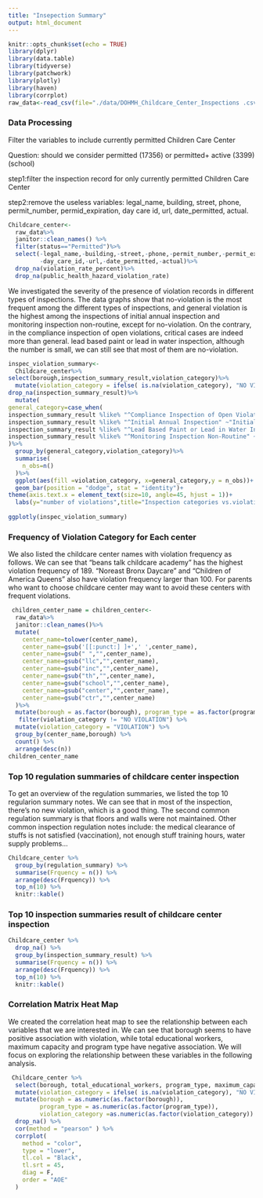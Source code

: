 ```yaml
---
title: "Insepection Summary"
output: html_document
---
```


```r
knitr::opts_chunk$set(echo = TRUE)
library(dplyr)
library(data.table)
library(tidyverse)
library(patchwork)
library(plotly)
library(haven)
library(corrplot)
raw_data<-read_csv(file="./data/DOHMH_Childcare_Center_Inspections .csv")
```


### Data Processing
Filter the variables to include currently permitted Children Care Center

Question: should we consider permitted (17356) or permitted+ active (3399)(school)

step1:filter the inspection record for only currently permitted Children Care Center

step2:remove the useless variables: legal_name, building, street, phone, permit_number, permid_expiration, day care id, url, date_permitted, actual.

```r
Childcare_center<-
  raw_data%>%
  janitor::clean_names() %>%
  filter(status=="Permitted")%>%
  select(-legal_name,-building,-street,-phone,-permit_number,-permit_expiration,
         -day_care_id,-url,-date_permitted,-actual)%>%
  drop_na(violation_rate_percent)%>%
  drop_na(public_health_hazard_violation_rate)

```

We investigated the severity of the presence of violation records in different types of inspections. The data graphs show that no-violation is the most frequent among the different types of inspections, and general violation is the highest among the inspections of initial annual inspection and monitoring inspection non-routine, except for no-violation. On the contrary, in the compliance inspection of open violations, critical cases are indeed more than general. lead based paint or lead in water inspection, although the number is small, we can still see that most of them are no-violation. 
```r
inspec_violation_summary<-
  Childcare_center%>%
select(borough,inspection_summary_result,violation_category)%>%
  mutate(violation_category = ifelse( is.na(violation_category), "NO VIOLATION", violation_category))%>%
drop_na(inspection_summary_result)%>%
  mutate(
general_category=case_when(
inspection_summary_result %like% "^Compliance Inspection of Open Violations" ~"Compliance Inspection of Open Violations",
inspection_summary_result %like% "^Initial Annual Inspection" ~"Initial Annual Inspection",
inspection_summary_result %like% "^Lead Based Paint or Lead in Water Inspection" ~"Lead Based Paint or Lead in Water Inspection",
inspection_summary_result %like% "^Monitoring Inspection Non-Routine" ~"Monitoring Inspection Non-Routine")
)%>%
  group_by(general_category,violation_category)%>%
  summarise(
    n_obs=n()
  )%>%
  ggplot(aes(fill =violation_category, x=general_category,y = n_obs))+
  geom_bar(position = "dodge", stat = "identity")+
theme(axis.text.x = element_text(size=10, angle=45, hjust = 1))+
  labs(y="number of violations",title="Inspection categories vs.violation categories",x="inspection categories")
  
ggplotly(inspec_violation_summary)


```

### Frequency of Violation Category for Each center
We also listed the childcare center names with violation frequency as follows. We can see that "beans talk childcare academy" has the highest violation frequency of 189. "Noreast Bronx Daycare" and "Children of America Queens" also have violation frequency larger than 100. For parents who want to choose childcare center may want to avoid these centers with frequent violations.
```r
 children_center_name = children_center<-
  raw_data%>%
  janitor::clean_names()%>%
  mutate(
    center_name=tolower(center_name),
    center_name=gsub('[[:punct:] ]+',' ',center_name),
    center_name=gsub(" ","",center_name),
    center_name=gsub("llc","",center_name),
    center_name=gsub("inc","",center_name),
    center_name=gsub("th","",center_name),
    center_name=gsub("school","",center_name),
    center_name=gsub("center","",center_name),
    center_name=gsub("ctr","",center_name)
  )%>%
  mutate(borough = as.factor(borough), program_type = as.factor(program_type)) %>%
   filter(violation_category != "NO VIOLATION") %>% 
  mutate(violation_category = "VIOLATION") %>% 
  group_by(center_name,borough) %>% 
  count() %>% 
  arrange(desc(n))
children_center_name
```

### Top 10 regulation summaries of childcare center inspection
To get an overview of the regulation summaries, we listed the top 10 regularion summary notes. We can see that in most of the inspection, there's no new violation, which is a good thing. The second common regulation summary is that floors and walls were not maintained. Other common inspection regulation notes include: the medical clearance of stuffs is not satisfied (vaccination), not enough stuff training hours, water supply problems...
```r
Childcare_center %>% 
  group_by(regulation_summary) %>% 
  summarise(Frquency = n()) %>% 
  arrange(desc(Frquency)) %>% 
  top_n(10) %>% 
  knitr::kable()
```

### Top 10 inspection summaries result of childcare center inspection
```r
Childcare_center %>% 
  drop_na() %>% 
  group_by(inspection_summary_result) %>% 
  summarise(Frquency = n()) %>% 
  arrange(desc(Frquency)) %>% 
  top_n(10) %>% 
  knitr::kable()
```


### Correlation Matrix Heat Map

We created the correlation heat map to see the relationship between each variables that we are interested in. We can see that borough seems to have positive association with violation, while total educational workers, maximum capacity and program type have negative association. We will focus on exploring the relationship between these variables in the following analysis.
```r
 Childcare_center %>% 
  select(borough, total_educational_workers, program_type, maximum_capacity, violation_category) %>%
  mutate(violation_category = ifelse( is.na(violation_category), "NO VIOLATION", violation_category)) %>%
  mutate(borough = as.numeric(as.factor(borough)),
         program_type = as.numeric(as.factor(program_type)),
         violation_category =as.numeric(as.factor(violation_category)) )%>% 
  drop_na() %>% 
  cor(method = "pearson" ) %>%
  corrplot(
    method = "color",
    type = "lower",
    tl.col = "Black",
    tl.srt = 45,
    diag = F,
    order = "AOE"
  )
  
```




